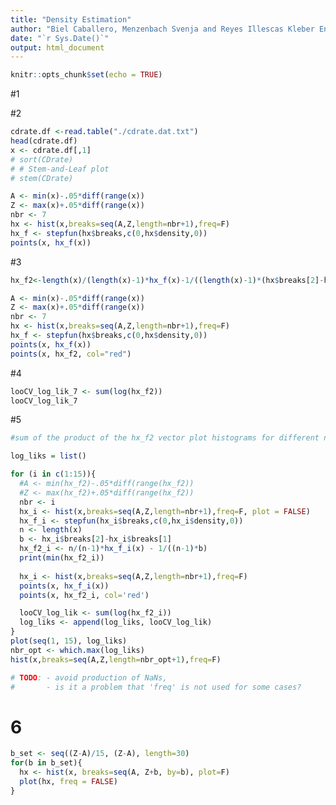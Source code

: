 ```yaml
---
title: "Density Estimation"
author: "Biel Caballero, Menzenbach Svenja and Reyes Illescas Kleber Enrique"
date: "`r Sys.Date()`"
output: html_document
---
```


```r
knitr::opts_chunk$set(echo = TRUE)
```


#1



#2
```r
cdrate.df <-read.table("./cdrate.dat.txt")
head(cdrate.df)
x <- cdrate.df[,1]
# sort(CDrate)
# # Stem-and-Leaf plot
# stem(CDrate)
```


```r
A <- min(x)-.05*diff(range(x)) 
Z <- max(x)+.05*diff(range(x))
nbr <- 7
hx <- hist(x,breaks=seq(A,Z,length=nbr+1),freq=F)
hx_f <- stepfun(hx$breaks,c(0,hx$density,0))
points(x, hx_f(x))

```

#3
```r
hx_f2<-length(x)/(length(x)-1)*hx_f(x)-1/((length(x)-1)*(hx$breaks[2]-hx$breaks[1]))

A <- min(x)-.05*diff(range(x)) 
Z <- max(x)+.05*diff(range(x))
nbr <- 7
hx <- hist(x,breaks=seq(A,Z,length=nbr+1),freq=F)
hx_f <- stepfun(hx$breaks,c(0,hx$density,0))
points(x, hx_f(x))
points(x, hx_f2, col="red")
```
#4
```r
looCV_log_lik_7 <- sum(log(hx_f2))
looCV_log_lik_7
```


#5
```r
#sum of the product of the hx_f2 vector plot histograms for different number of breaks nbr

log_liks = list()

for (i in c(1:15)){
  #A <- min(hx_f2)-.05*diff(range(hx_f2)) 
  #Z <- max(hx_f2)+.05*diff(range(hx_f2))
  nbr <- i
  hx_i <- hist(x,breaks=seq(A,Z,length=nbr+1),freq=F, plot = FALSE)
  hx_f_i <- stepfun(hx_i$breaks,c(0,hx_i$density,0))
  n <- length(x)
  b <- hx_i$breaks[2]-hx_i$breaks[1]
  hx_f2_i <- n/(n-1)*hx_f_i(x) - 1/((n-1)*b)
  print(min(hx_f2_i))
  
  hx_i <- hist(x,breaks=seq(A,Z,length=nbr+1),freq=F)
  points(x, hx_f_i(x))
  points(x, hx_f2_i, col='red')

  looCV_log_lik <- sum(log(hx_f2_i))
  log_liks <- append(log_liks, looCV_log_lik)
}
plot(seq(1, 15), log_liks)
nbr_opt <- which.max(log_liks)
hist(x,breaks=seq(A,Z,length=nbr_opt+1),freq=F)

# TODO: - avoid production of NaNs, 
#       - is it a problem that 'freq' is not used for some cases?

```

# 6
```r
b_set <- seq((Z-A)/15, (Z-A), length=30)
for(b in b_set){
  hx <- hist(x, breaks=seq(A, Z+b, by=b), plot=F)
  plot(hx, freq = FALSE)
}

```



































